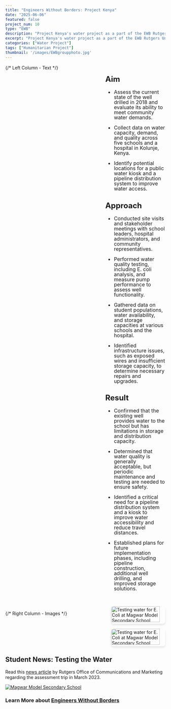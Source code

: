```yaml
---
title: "Engineers Without Borders: Project Kenya"
date: "2025-06-06"
featured: false
project_num: 10
type: "EWB"
description: "Project Kenya's water project as a part of the EWB Rutgers University Chapter, which focused on increasing clean water accessibility for a community in Kolunje, Kenya."
excerpt: "Project Kenya's water project as a part of the EWB Rutgers University Chapter, which focused on increasing clean water accessibility for a community in Kolunje, Kenya."
categories: ["Water Project"]
tags: ["Humanitarian Project"]
thumbnail: '/images/EWBgroupphoto.jpg'
---
```


<div style="display: grid; grid-template-columns: 1.5fr 1fr; gap: 2rem; margin: 1rem 0;">
{/* Left Column - Text */}
  <div style="font-size: 1.0rem; line-height: 1.0;">
    <h2>Aim</h2>
     <ul>
      <li><p>Assess the current state of the well drilled in 2018 and evaluate its ability to meet community water demands.</p></li>
      <li><p>Collect data on water capacity, demand, and quality across five schools and a hospital in Kolunje, Kenya.</p></li>
      <li><p>Identify potential locations for a public water kiosk and a pipeline distribution system to improve water access.</p></li>
      </ul>
    <h2>Approach</h2>
     <ul>
      <li><p>Conducted site visits and stakeholder meetings with school leaders, hospital administrators, and community representatives.</p></li>
      <li><p>Performed water quality testing, including E. coli analysis, and measure pump performance to assess well functionality.</p></li>
      <li><p>Gathered data on student populations, water availability, and storage capacities at various schools and the hospital.</p></li>
      <li><p>Identified infrastructure issues, such as exposed wires and insufficient storage capacity, to determine necessary repairs and upgrades.</p></li>
      </ul>
    <h2>Result</h2>
     <ul>
      <li><p>Confirmed that the existing well provides water to the school but has limitations in storage and distribution capacity.</p></li>
      <li><p>Determined that water quality is generally acceptable, but periodic maintenance and testing are needed to ensure safety.</p></li>
      <li><p>Identified a critical need for a pipeline distribution system and a kiosk to improve water accessibility and reduce travel distances.</p></li>
      <li><p>Established plans for future implementation phases, including pipeline construction, additional well drilling, and improved storage solutions.</p></li>
      </ul>
  </div>

  {/* Right Column - Images */}
  <div style="display: flex; flex-direction: column; align-items: flex-end; gap: 1rem;">
    <img src="/images/EWB/Ecolitestingp2.jpg" alt="Testing water for E. Coli at Magwar Model Secondary School" style="width: 90%; border-radius: 8px; box-shadow: 0 4px 6px rgba(0, 0, 0, 0.1);" />
    <img src="/images/EWB/Ecolitestingp4.jpg" alt="Testing water for E. Coli at Magwar Model Secondary School" style="width: 90%; border-radius: 8px; box-shadow: 0 4px 6px rgba(0, 0, 0, 0.1);" />
  </div>
</div>

## Student News: Testing the Water
Read this [news article](https://soe.rutgers.edu/news/testing-water) by Rutgers Office of Communications and Marketing regarding the assessment trip in March 2023.
<div
  style={{
    display: "flex",
    flexDirection: "column",
    alignItems: "center",
    gap: "1rem"
  }}
>
  <a
    href="https://soe.rutgers.edu/news/testing-water"
    target="_blank"
    rel="noopener noreferrer"
    style={{
      display: "block",
      width: "50%"
    }}
  >
    <img
      src="/images/EWB/magwar-model-secondary.jpg"
      alt="Magwar Model Secondary School"
      style={{
        width: "100%",
        borderRadius: "8px",
        boxShadow: "0 4px 6px rgba(0, 0, 0, 0.1)"
      }}
    />
  </a>
</div>


### Learn More about [Engineers Without Borders](https://ewb-usa.org/International-Community-Program?utm_source=googleadsgrant&utm_medium=cpc&utm_campaign=22434570917&utm_term=volunteer%20work&utm_content={creatives}&gad_source=1&gad_campaignid=22434570917&gbraid=0AAAAADpTDwKr-m9_DrTKWT074dg-ay8b3&gclid=Cj0KCQjwwsrFBhD6ARIsAPnUFD33WpSvkTt3JOrK3XGzDK-3Ilt8bn3mNuWzcRO2NE2H8M90JQD3U5UaAgesEALw_wcB)
